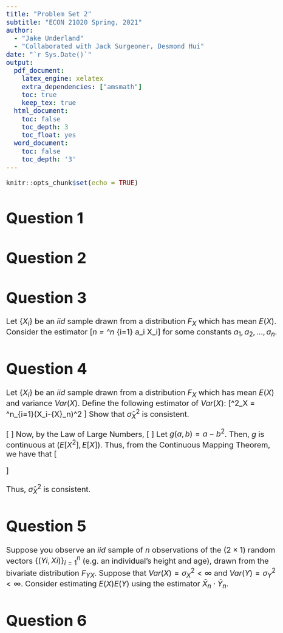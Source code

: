 ```yaml
---
title: "Problem Set 2"
subtitle: "ECON 21020 Spring, 2021"
author: 
  - "Jake Underland"
  - "Collaborated with Jack Surgeoner, Desmond Hui"
date: "`r Sys.Date()`"
output:
  pdf_document: 
    latex_engine: xelatex
    extra_dependencies: ["amsmath"]
    toc: true
    keep_tex: true
  html_document:
    toc: false
    toc_depth: 3
    toc_float: yes
  word_document:
    toc: false
    toc_depth: '3'
---
```

</style>

<style type="text/css">

body, td {
   font-size: 20px;
}

</style>

```r
knitr::opts_chunk$set(echo = TRUE)
```

\newcommand*{\plim}{\text{plim}}

# Question 1  
\begin{enumerate}

\item[a)] Find an example of a sequence of random variables $\{X_n\}_{n\geq 1}$ such that $X_n \stackrel{p}{\to} 0$ but $E(X_n) \nrightarrow 0$ as $n \to \infty$. Why does the expectation fail to converge to 0 in your example?  
  
\textit{Solution.} Define $X_n$ as below:
\[X_n = \begin{cases} 0 \dots 1 - \frac{1}{n} \\ 2n \dots \frac{1}{n}\end{cases}\]
Then, as $n \to \infty$, $P(X_n = 0) \to 1$ and $X_n \to 0$. However, 
\[\begin{aligned}
\lim _{n \to \infty}E(X) &= \lim_{n\to\infty} 0 \cdot (1 - \frac{1}{n}) + 2n \cdot \frac{1}{n} \\
&= \lim _{n\to\infty} 2 \\
&= 2
\end{aligned}\] 
and the expected value fails to converge to $0$. This is because as $n$ grows larger, the value of $2n$ grows larger as well, balancing the effect of a lower $P(X_n = 2n)$.  

\item[b)] Show that the method of moments estimator $\hat{\theta}_{2n} = \sqrt{\frac{3}{n}\Sigma^n_{i=1}X_i ^2}$ derived in class is a consistent
estimator of $\theta$.  
  
\textit{Solution.} $X \sim Uni[0, \theta]$. We know that $E(X^2) = \frac{\theta^2}{3}$. 
Then, by the Law of Large Numbers, 
\[\frac{1}{n} \Sigma ^n _{i=1} X_i ^2 \stackrel{p}{\to} E(X^2) = \frac{\theta^2}{3}\]
Let $g(x) = \sqrt{3x}$. $g$ is continuous everywhere above $0$, and thus continuous at $ \frac{\theta^2}{3}$.  
Then, from the Continuous Mapping Theorem, 
\[\begin{aligned} 
\overline{X^2} \stackrel{p}{\to} \frac{\theta^2}{3} \implies& g(\overline{X^2}) \stackrel{p}{\to} g(\frac{\theta^2}{3}) \\
\implies& \sqrt{\frac{3}{n}\Sigma^n_{i=1}X_i ^2} \stackrel{p}{\to} \sqrt{\frac{\theta^2}{3} \cdot 3} \\
\implies& \hat{\theta}_{2n}  \stackrel{p}{\to} \theta
\end{aligned}\]
Thus, $\hat{\theta}_{2n}$ is consistent. 
\end{enumerate}


# Question 2  
\begin{enumerate} 
\item[3] Let $Y$ denote the sample average from a random sample with mean $\mu$ and variance $\sigma^2$. Consider two alternative estimators of $\mu$: $W_1 = [(n-1)/n]\overline{Y}$ and $W_2 = \overline{Y} / 2$. 
\begin{enumerate} 
\item[(i)] Show that $W_1$ and $W_2$ are both biased estimators of $\mu$ and find the biases. What happens to the biases as $n \to \infty$? Comment on any important differences in bias for the two estimators as the sample size gets large.  
  
\textit{Solution.} 
\[\begin{aligned}
Bias(W_1) &= E[\frac{n-1}{n} \overline{Y}] - \mu \\
&= \frac{n-1}{n} E[\overline{Y}] - \mu \\
&= \frac{n-1}{n} \mu - \mu = -\frac{1}{n} \mu \\
 \\
 Bias(W_2) &= E[\frac{\overline{Y}}{2}] - \mu \\
 &= \frac{1}{2}E[\overline{Y}] - \mu \\
 &= \frac{\mu}{2} - \mu = -\frac{\mu}{2}
\end{aligned}\]

As $n \to \infty$, 
\[\begin{aligned} 
&Bias(W_1) \to \lim_ {n \to \infty} -\frac{1}{n} \mu = 0 \\
&Bias(W_2) \to \lim_{n \to \infty} -\frac{\mu}{2} = -\frac{\mu}{2}
\end{aligned}\]

Thus, $W_1$'s bias grows smaller as the sample size increases while $W_2$ remains constant. 

\item[(ii)] Find the probability limits of $W_1$ and $W_2$. Which estimator is consistent?  
  
\textit{Solution.} From the Law of Large Numbers, we know $\bar{Y} \stackrel{p}{\to} \mu$. Note also that $\frac{n-1}{n} \stackrel{p}{\to} 1$. Thus, 
\[\plim \frac{n-1}{n}\bar{Y} = \plim \frac{n-1}{n} \plim \bar{Y} = 1 \cdot \mu = \mu\]
\[\plim \frac{\bar{Y}}{2} = \frac{1}{2} \plim \bar{Y} = \frac{1}{2} \mu\]
Thus, $W_1$ is consistent. 

\item[(iii)] Find $Var(W_1), Var(W_2)$.  
  
\textit{Solution.} 
\[\begin{aligned}
Var(W_1) &= Var(\frac{n-1}{n} \bar{Y}) \\
&= (\frac{n-1}{n})^2 Var(\frac{1}{n} \Sigma_i Y_i) \\
&= (\frac{n-1}{n})^2 \frac{1}{n^2} \Sigma_i \sigma ^2 \dots (iid) \\
&= \frac{(n-1)^2}{n^3} \sigma^2 
\\
Var(W_2) &= Var(\frac{1}{2} \bar{Y}) \\
&= \frac{1}{4} Var(\bar{Y}) \\
&= \frac{\sigma ^2}{4n}
\end{aligned}\]

\item[(iv)] Argue that $W_1$ is a better estimator than $\bar{Y}$ if $\mu$ is "close" to zero.  
  
\textit{Solution.} 
\[\begin{aligned}
MSE(W_1) &= \frac{(n-1)^2}{n^3} \sigma^2 + \frac{\mu^2}{n^2} \\
MSE[\bar{Y}] &= \frac{\sigma ^2}{n}
\end{aligned}\]
When $\mu \approx 0$, 
\[MSE[W_1|\mu = 0] = \frac{(n-1)^2}{n^3} \sigma^2 = (\frac{n-1}{n})^2\frac{\sigma^2}{n} < \frac{\sigma ^2}{n} = MSE[\bar{Y} | \mu=0]\]
Thus, $W_1$ becomes a better predictor.  

\end{enumerate}

\item[4] For positive random variables $X$ and $Y$, suppose the expected value of $Y$ given $X$ is $E[Y|X] = \theta X$. The unknown parameter $\theta$ shows how the expected value of $Y$ changes with $X$.  
\begin{enumerate}
\item[(i)] Define the random variable $Z = Y/X$. Show that $E(Z) = \theta$.  
  
\textit{Solution.} 
\[\begin{aligned}
E[Z|X] &= E[Y/X|X] \\
&= \frac{1}{X}E[Y|X] \\
&= \frac{1}{X} \theta X \\
&= \theta
\end{aligned}\]
Then, by the tower law, 
\[\begin{aligned}
E[E[Z|X]] &= E[Z] \\
\implies E[\theta]&= \theta \\
\implies E[Z] &= \theta
\end{aligned}\]

\item[(ii)] Use part (i) to prove that the estimator $W_1 = n^{-1} \Sigma ^n _{i = 1} (Y_i/X_i)$ is unbiased for $\theta$, where $\{(X_i, Y_i):i = 1, 2, \dots, n\}$ is a random sample.  
  
\textit{Solution.}
\[\begin{aligned}
E[W_1] &= E[n^{-1} \Sigma ^n _{i = 1} (Y_i/X_i)] \\
&= \frac{1}{n}\Sigma_i E[Y_i/X_i] \\
&= \frac{1}{n}\Sigma_i E[Z_i] \\
&= \frac{1}{n} n \theta \\
&= \theta
\end{aligned}\] 

\item[(iii)] Explain why the estimator $W_2 = \bar{Y} / \bar{X}$ where the overbars denote sample averages, is not the same as $W_1$. Nevertheless, show that $W_2$ is also unbiased for $\theta$  
  
\textit{Solution.} 
In general, the average of ratios, which is $W_1$, does not equal the ratio of averages, $W_2$, thus the two are not completely equivalent expressions.  
\[\begin{aligned}
E[W_2] &= E[\frac{\bar{Y}}{\bar{X}}] \\
&= E[E[\frac{\bar{Y}}{\bar{X}}|\bar{X}]] \\
&= E[E[\bar{Y}|\bar{X}] \cdot E[\frac{1}{\bar{X}}|\bar{X}]] \\ 
&= E[\frac{1}{\bar{X}} E[\bar{Y}|\bar{X}]] \\
&= E[\frac{1}{\bar{X}} \theta \bar{X}] \\
&= E[\theta] \\
&= \theta
\end{aligned}\]
Thus, $W_2$ is unbiased.  

\item[(iv)] (omitted)  

\textit{Solution.} 
\[W_1 = \frac{1}{17} \Sigma \frac{Y_i}{X_i} = 0.4179674\]
\[W_2 = \bar{Y} / \bar{X} = 0.4180967 \]
The estimates are similar.
  
\end{enumerate}
\end{enumerate}


# Question 3  

Let $\{X_i\}$ be an $iid$ sample drawn from a distribution $F_X$ which has mean $E(X)$. Consider the estimator 
\[\hat{\theta}_n = \Sigma ^n _{i=1} a_i X_i\] 
for some constants $a_1, a_2, \dots, a_n$. 

\begin{enumerate} 

\item[a)] Show that if $\hat{\theta}_n$ is an unbiased estimator of $E (X )$, then $\Sigma ^n _{i=1} a_i = 1$.  
  
\textit{Solution.} 
\[\begin{aligned}
E[\hat{\theta}_n] &= E[\Sigma ^n _{i=1} a_i X_i] \\
&= \Sigma ^n _{i=1} a_i E[X_i] \\
&= \Sigma ^n _{i=1} a_i E(X) = E(X) \\ 
&\implies \Sigma ^n _{i=1} a_i = 1
\end{aligned}\]

\item[b)] Show that $Var(\hat{\theta}_n) = Var(X) \Sigma ^n _{i=1} a_i^2$.  
  
\textit{Solution.} 
\[\begin{aligned}
Var(\hat{\theta}_n) &= Var(\Sigma ^n _{i=1} a_i X_i) \\
&= \Sigma ^n _{i=1} Var(a_iX_i) \dots (Independence) \\
&=  \Sigma ^n _{i=1} a_i ^2 Var(X_i)  \\
&= Var(X)  \Sigma ^n _{i=1} a_i^2 \dots (Identical) 
\end{aligned}\]

\item[c)] Find $a_1, \dots, a_n$ that minimize $Var(\hat{\theta}_n)$ subject to the condition that $\hat{\theta}_n$ is an unbiased estimator.  
  
\textit{Solution. }
Since $Var(\hat{\theta}_n) = Var(X) \Sigma ^n _{i=1} a_i^2$ and $Var(X)$ is a constant, this problem is equivalent to the one below:
\[\begin{aligned}
&\min_{a_i} \{\Sigma_i a_i^2 \; \; s.t. \; \; \Sigma_i a_i = 1\} \\
\implies &\min_{a_i} \mathcal{L} =  \Sigma_i a_i^2 + \lambda[1 - \Sigma_i a_i] \\
\text{FOC} \; \; &[a_i]: \;\; 2a_i = \lambda \\
&[\lambda]: \;\; 1 - \Sigma_i a_i = 0 \\
\implies &a_i = \frac{\lambda}{2} \implies\lambda = \frac{2}{n} \implies a_i = \frac{1}{n}
\end{aligned}\]

\end{enumerate}

# Question 4  

Let $\{X_i\}$ be an $iid$ sample drawn from a distribution $F_X$ which has mean $E(X)$ and variance $Var (X)$. Define the following estimator of $Var (X)$:
\[\hat{\sigma}^2_X = \frac{1}{n} \Sigma^n_{i=1}(X_i-\bar{X}_n)^2 \]
Show that $\hat{\sigma}^2_X$ is consistent.  
  
\textit{Solution.}
\[\begin{aligned}
\frac{1}{n}\Sigma (X_i-\bar{X}_n)^2 &= \frac{1}{n}\Sigma (X_i ^2 - 2 X_i \bar{X} + \bar{X} ^2) \\
&= \frac{1}{n}\Sigma X_i^2 - 2\bar{X}\underbrace{\frac{1}{n}\Sigma X_i}_{\bar{X}} + \frac{1}{n} \underbrace{\Sigma \bar{X}^2}_{n\bar{X}^2} \\
&= \frac{1}{n}\Sigma X_i^2 - 2 \bar{X}^2 + \bar{X}^2 \\
&= \frac{1}{n}\Sigma X_i^2 - \bar{X}^2
\end{aligned}\]
Now, by the Law of Large Numbers, 
\[\begin{aligned}
 \frac{1}{n}\Sigma X_i^2 &\stackrel{p}{\to} E(X^2) \\
 \bar{X} &\stackrel{p}{\to} E(X)
\end{aligned}\]
Let $g(a, b) = a - b^2$. Then, $g$ is continuous at $(E[X^2], E[X])$. Thus, from the Continuous Mapping Theorem, we have that 
\[\begin{aligned} 
\frac{1}{n} \Sigma X_i^2 \stackrel{p}{\to} E(X^2), \text{ }  \bar{X} \stackrel{p}{\to} E(X) &\implies g(\frac{1}{n} \Sigma X_i^2, \bar{X}) \stackrel{p}{\to} g(E[X^2], E[X]^2) \\
&\implies \frac{1}{n}\Sigma X_i^2 - \bar{X}^2 \stackrel{p}{\to} E[X^2]  -E[X]^2 = Var(X)
\end{aligned}\]

Thus, $\hat{\sigma}^2_X$ is consistent.  
  

# Question 5  
Suppose you observe an $iid$ sample of $n$ observations of the $(2 × 1)$ random vectors
$\{(Yi, Xi)\}^n_{i=1}$ (e.g. an individual’s height and age), drawn from the bivariate distribution $F_{YX}$. Suppose that $Var(X) = \sigma^2_X < \infty$ and $Var(Y) = \sigma^2_Y < \infty$. Consider estimating $E(X)E(Y)$ using the estimator $\bar{X}_n\cdot \bar{Y}_n$.  

\begin{enumerate}

\item[a)] Is $\bar{X}_n \cdot \bar{Y}_n$ an unbiased estimator of $E(X)E(Y)$ in general?  
  
\textit{Solution.} No. In general, $E(AB) = E(A) E(B)$ only strictly holds true when $A \perp \!\!\! \perp B$, and otherwise the equality does not hold necessarily. That's why, when $ \bar{X}_n \text{ and } \bar{Y}_n$ are dependent, other than a few exceptions, the following holds:
$$\begin{aligned}
E(\bar{X}_n \cdot \bar{Y}_n) \neq E(\bar{X}_n)E(\bar{Y}_n) = E(X)E(Y)
\end{aligned}$$
An example of this is when $X_i = Y_i$ and $X_i$ is nondegenerate. Then, 
\[\begin{aligned}
E(\bar{X}_n \cdot \bar{Y}_n) = E(\bar{X}_n^2) > E(\bar{X}_n)^2 = E(X)^2 = E(X)E(Y)
\end{aligned}\]
We know this from Jensen's inequality, and since $g(x) = x^2$ is strictly convex above zero the inequality holds strictly.  
  
\item[b)] Is $\bar{X}_n \cdot \bar{Y}_n$ a consistent estimator of $E(X)E(Y)$ in general? If yes, prove it. If no, find a counterexample.  
  
\textit{Solution.} Yes, it is. 
Observe from the Law of Large Numbers the following: 
\[\begin{aligned}
\bar{X}_n &\stackrel{p}{\to} E(X) \\
\bar{Y}_n &\stackrel{p}{\to} E(Y)
\end{aligned}\] 
Now, consider $g(x, y) = x \cdot y$. This is continuous in $\mathbb{R}^2$, and we can apply the continuous mapping theorem. 
\[\begin{aligned} 
&g(\bar{X}_n, \bar{Y}_n) \stackrel{p}{\to} g(E[X], E[Y]) \\
\implies& \bar{X}_n \cdot \bar{Y}_n \stackrel{p}{\to} E[X] \cdot E[Y]
\end{aligned}\]
  
\end{enumerate}

# Question 6  

\begin{enumerate}

\item[a)] Suppose $n$ individuals are surveyed about their employment status. Let $X_i$ denote individual $i$’s employment status:
\[X_i = \begin{cases} 1 \;\; \text{  if individual } i \text{ is employed,} \\
0 \;\;\text{  otherwise}\end{cases} \]
Suppose the true rate of employment in the population is $p$. Let $\{X_i\}^n_{i=1}$ be an $iid$ sample and suppose $X_i ∼ Bernoulli(p)$. That is:
\[X_i = \begin{cases} 1 \;\; \text{  with probability } p \\
0 \;\;\text{  with probability } 1-p\end{cases}\]
Show that $E(X_i) = p$ and $Var(X_i) = p(1-p)$.  
  
\textit{Solution.}  
\[\begin{aligned}
E[X_i] &= 1 \cdot p + (1-p) \cdot 0 = p\\
Var(X_i) &= E[X_i ^2] - E[X_i] ^2 \\
&= 1^2 \cdot p + 0^2 \cdot (1-p) - p^2 \\
&= p - p^2 \\
&= p(1-p)
\end{aligned}\]

\item[b)] Let $\bar{X}_n = \frac{1}{n}\Sigma ^n _{i=1} X_i$ and $\hat{\sigma}^2_X = \frac{1}{n} \Sigma ^n _{i = 1} (X_i - \bar{X}_n)^2$. Show that in this problem $\hat{\sigma}^2_X = \bar{X}_n(1-\bar{X}_n)$. Is $\hat{\sigma}^2_X$ a biased estimator of $Var(X_i)$? How would you alter $\hat{\sigma}^2_X$ to get an unbiased estimator?  
  
\textit{Solution.} 
\[\begin{aligned}
\hat{\sigma}^2_X &= \frac{1}{n} \Sigma ^n _{i = 1} (X_i - \bar{X}_n)^2 \\
&= \frac{1}{n}\Sigma X_i^2 - 2\bar{X}\frac{1}{n}\Sigma X_i + \bar{X} ^2 \\
&= \frac{1}{n}\Sigma X_i^2 -  \bar{X}^2
\end{aligned}\]
Now, since $X_i \sim Bernoulli(p)$, $X_i$ only takes the values $1$ and $0$. Thus, for any value of $X_i$, $X_i ^2 = X_i$. Plugging this relationship in to the equation above, we get 
\[\begin{aligned}
\frac{1}{n}\Sigma X_i^2 -  \bar{X}^2 &= \frac{1}{n} \Sigma X_i - \bar{X}^2 \\
&= \bar{X} - \bar{X} ^2 \\
&= \bar{X}(1-\bar{X})
\end{aligned}\]

$\hat{\sigma}^2_X$ is a biased estimator, as we show below:
\[\begin{aligned}
E[\hat{\sigma}^2_X] &= E[\bar{X}(1-\bar{X})] \\
&= E[\bar{X}] - E[\bar{X}^2] \\
&= E[\frac{1}{n}\Sigma X_i] - E[(\frac{1}{n} \Sigma _ i X_i )^2] \\
&= \frac{1}{n}\Sigma_i E[X_i] - E[\frac{1}{n^2} \Sigma _ i \Sigma _j X_i X_j] \\
&= E[X_i] - \frac{1}{n^2} E[\Sigma _{i=j} X_i^2 + \Sigma _i \Sigma _{j \neq i} X_i X_j] \\
&= E[X_i] - \frac{1}{n}E[X_i ^2] - \frac{n^2 - n}{n^2}E[X_i X_j] \\
&= E[X_i] - \frac{1}{n}E[X_i]- \frac{n^2 - n}{n^2}E[X_i]E[X_j] \dots (Independence) \\
&= \frac{n -1}{n}(E[X_i] - E[X_i]^2) \dots (Identical) \\
&= \frac{n -1}{n}(E[X_i^2] - E[X_i]^2) \dots (\textit{Bernoulli, as expained earlier)} \\
&= \frac{n-1}{n} Var(X_i)
\end{aligned}\] 

In order to fix this bias, consider the below estimator: 
\[\begin{aligned}
\tilde{\sigma}^2_X &= \frac{n}{n-1} \hat{\sigma}^2_X \\
&= \frac{n}{n-1} \cdot \frac{1}{n} \Sigma ^n _{i = 1} (X_i - \bar{X}_n)^2 \\
&= \frac{1}{n-1} \Sigma ^n _{i = 1} (X_i - \bar{X}_n)^2
\end{aligned}\]
We know the expectation of this is equal to $Var(X_i)$ through linearity of expectations.  
\item[c)] Suppose $X_1, \dots, X_n$ are $iid$ with $X_i \sim Bernoulli(p)$ for each $i$. Let 
\[Y_n = \Sigma ^n _{i=1} X_i\] 
Show that 
\[\frac{Y_n - np}{\sqrt{n}} \stackrel{d}{\to} \mathcal{N}(0, p(1-p)).\]  

\textit{Solution.} Observe that 
\[Y_n = n \bar{X}\] 
Then, from the central limit theorem, 
\[\bar{X} \stackrel{d}{\to} \mathcal{N}(E[\bar{X}], Var(\bar{X}))\]
Here, 
\[\begin{aligned}
E[\bar{X}] &= E[\frac{1}{n}\Sigma_i X_i]  \\
&= \frac{1}{n} \Sigma_i E[X_i] \\
&= \frac{1}{n} np \\
&= p  \\
Var(\bar{X}) &= Var(\frac{1}{n}\Sigma_i X_i) \\
&= \frac{1}{n^2} \Sigma_i Var(X_i) \dots (Independence) \\
&= \frac{1}{n^2} n p(1-p) \\
&= \frac{p(1-p)}{n}
\end{aligned}\]
Thus, 
\[\begin{aligned}
&\bar{X} \stackrel{d}{\to} \mathcal{N}(E[\bar{X}], Var(\bar{X})) \\
\implies&\bar{X} \stackrel{d}{\to} \mathcal{N}(p, \frac{p(1-p)}{n})  \\
\implies& Y_n = n\bar{X} \stackrel{d}{\to} \mathcal{N}(np, np(1-p))
\end{aligned}\]
Standardizing the above, we get
\[\frac{Y_n - np}{\sqrt{n}} \stackrel{d}{\to} \mathcal{N}(0, p(1-p))\]  

\item[d)] What is the distribution of $Y_n$? Argue that, suitably centered and scaled, the distribution of a binomial random variable can be approximated by a normal distribution when $n$ is large.  
  
\textit{Solution.} $Y_n$ is by definition a binomial random variable, since it represents the sum of identical and independent Bernoulli trials. Thus, following from c), we can see that a binomial distribution can be approximated by a normal distribution via the Central Limit Theorem, which presupposes a large $n$.  

\item[e)] How would you test the null hypothesis that $p = 0.9$ vs. the two sided alternative at a $5\%$ significance level?  
  
\textit{Solution.} Following from c), we can compute the $95\%$ confidence interval of $p$. \[\begin{aligned} 
&\frac{Y_n - np}{\sqrt{np(1-p)}} \sim \mathcal{N}(0,1) \\
\implies& Z_{0.025} \leq \frac{Y_n - np}{\sqrt{np(1-p)}} \leq Z_{0.975} \\
\implies& \frac{Y_n}{n} - 1.96\sqrt{\frac{p(1-p)}{n}} \leq p \leq  \frac{Y_n}{n} + 1.96\sqrt{\frac{p(1-p)}{n}} \\
\implies& \bar{X} - 1.96\sqrt{\frac{p(1-p)}{n}} \leq p \leq  \bar{X} + 1.96\sqrt{\frac{p(1-p)}{n}}
\end{aligned}\]
Since $E[\bar{X}] = p$, we can use $\bar{X} = \hat{p}$ as an estimator for $p$, and using Wald's method, construct the following $95\%$ confidence interval: 
\[\begin{aligned} 
\implies& \hat{p} - 1.96\sqrt{\frac{\hat{p}(1-\hat{p})}{n}} \leq p \leq \hat{p} + 1.96\sqrt{\frac{\hat{p}(1-\hat{p})}{n}}
\end{aligned}\]
Thus, if $p = 0.9$ is outside of this interval and in the rejection region, we reject the null hypothesis. 

\item[f)] Your data reveal that $X_n = 0.93$. For what values of $n$ would your test in part e) reject the null hypothesis? In other words, when is $0.93$ statistically significantly far from $0.9$?  
  
\textit{Solution.} 
We solve this by substituting $p = 0.9$ and $\hat{p} = 0.93$ in the above inequality and reversing the inequalities. 
\[\begin{aligned} 
0.9<0.93 - 1.96\sqrt{\frac{0.93(1-0.93)}{n}} \text{ or } 0.9 >  0.93 + 1.96\sqrt{\frac{0.93(1-0.93)}{n}} \\
\end{aligned}\]
Rearranging this we get 
\[\begin{aligned} 
\sqrt{n} > 0.5 / 0.03,& \;\sqrt{n} < - 0.5 / 0.03 \\
\implies n &> 277.777... \\
\implies n &\geq278
\end{aligned}\]

\end{enumerate}


























